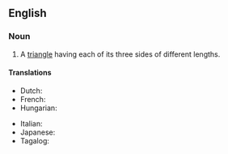 {{rfd|en}}
==English==

===Noun===
{{en-noun}}

# {{lb|en|geometry}} A [[triangle]] having each of its three sides of different lengths.

====Translations====
{{trans-top|triangle having each of its three sides of different lengths}}
* Dutch: {{t|nl|ongelijkzijdige driehoek}}
* French: {{t|fr|[[triangle]] [[scalène]]|m}}
* Hungarian: {{t|hu|általános háromszög}}
{{trans-mid}}
* Italian: {{t|it|triangolo scaleno|m}}
* Japanese: {{t+|ja|不等辺三角形|tr=futouhen-sankakukei}}
* Tagalog: {{t|tl|tagibang na tatsiha}}
{{trans-bottom}}